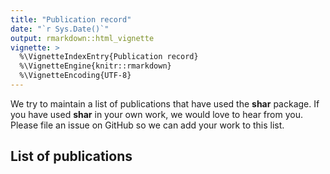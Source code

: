 ```yaml
---
title: "Publication record"
date: "`r Sys.Date()`"
output: rmarkdown::html_vignette
vignette: >
  %\VignetteIndexEntry{Publication record}
  %\VignetteEngine{knitr::rmarkdown}
  %\VignetteEncoding{UTF-8}
---
```


We try to maintain a list of publications that have used the **shar** package. If you have used **shar** in your own work, we would love to hear from you. Please file an issue on GitHub so we can add your work to this list.

## List of publications


